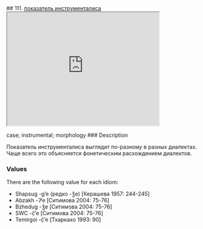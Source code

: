 ## 111. <a href =  'https://agricolamz.github.io/The_Circassian_Isoglosses_Database/111.html'>показатель инструменталиса</a><div class='box'><iframe src='https://agricolamz.github.io/The_Circassian_Isoglosses_Database/111.html' width = '400px' height = '300px'></iframe></div>case; instrumental; morphology
### Description

Показатель инструменталиса выглядит по-разному в разных диалектах. Чаще всего это объясняется фонетическим расхождением диалектов.

### Values
There are the following value for each idiom:

* Shapsug  -g’e (редко -ǯe) [Керашева 1957: 244-245] 
* Abzakh  -ʔʲe [Ситимова 2004: 75-76] 
* Bzhedug  -ǯe [Ситимова 2004: 75-76] 
* SWC  -č̣’e [Ситимова 2004: 75-76] 
* Temirgoi  -č̣’e [Тхаркахо 1993: 90] 

